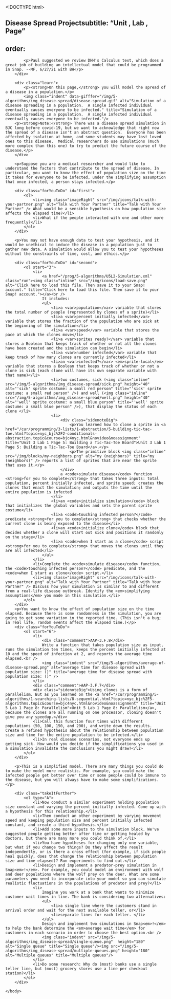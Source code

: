 <!DOCTYPE html>
<html lang="en">
	<head>
		<meta http-equiv="content-type" content="text/html; charset=utf-8" />
		<script type="text/javascript" src="/llab/loader.js"></script>
        <script type="text/javascript" src="/utilities/gifffer.min.js"></script>
		<script type="text/javascript">window.onload = function() {Gifffer();}</script>
        <link rel="stylesheet" type="text/css" href="/css/bjc-gifffer.css">
		<title>Unit 5 Lab 2: Simulations, Page 2</title>
	</head>
    
	<body>
        ## Disease Spread Projectsubtitle: "Unit , Lab , Page"
order:
---
        <div class="commentBig">
            <p>Paul suggested we review DHH's Calculus text, which does a great job of building an intellectual model that could be programmed in Snap. --MF, 6/27/21 with BH</p>
        </div>
    
		<div class="learn">
            <p><strong>On this page,</strong> you will model the spread of a disease in a population.</p>
            <img class="indent" data-gifffer="/img/5-algorithms/img_disease-spread/disease-spread.gif" alt="Simulation of a disease spreading in a population.  A single infected individual eventually causes everyone to be infected." title="Simulation of a disease spreading in a population.  A single infected individual eventually causes everyone to be infected."/>
	    <p><strong>Note:</strong> There was a disease spread simulation in BJC long before covid-19, but we want to acknowledge that right now the spread of a disease isn't an abstract question.  Everyone has been affected by isolation at home, and some students may have lost loved ones to this disease.  Medical researchers do use simulations (much more complex than this one) to try to predict the future course of the disease.</p>
        </div>

        <p>Suppose you are a medical researcher and would like to understand the factors that contribute to the spread of disease. In particular, you want to know the effect of population size on the time it takes for everyone to be infected, under the simplifying assumption that once infected, a person stays infected.</p>
        
        <div class="forYouToDo" id="first">
            <ol>
				<li><img class="imageRight" src="/img/icons/talk-with-your-partner.png" alt="Talk with Your Partner" title="Talk with Your Partner" /> What would be a sensible hypothesis on how population size affects the elapsed time?</li>
                <li>What if the people interacted with one and other more frequently?</li>
            </ol>
        </div>
        
        <p>You may not have enough data to test your hypothesis, and it would be unethical to induce the disease in a population just to gather new data. A simulation would allow you to test your hypotheses without the constraints of time, cost, and ethics.</p>
        
        <div class="forYouToDo" id="second">
            <ol start="3">
				<li>
					<a href="/prog/5-algorithms/U5L2-Simulation.xml" class="run"><img class="inline" src="/img/icons/load-save.png" alt="Click here to load this file. Then save it to your Snap! account." title="Click here to load this file. Then save it to your Snap! account."></a><br />
					It includes:
					<ul>
						<li>a <var>population</var> variable that stores the total number of people (represented by clones of a sprite)</li>
						<li>a <var>percent initially infected</var> variable that stores the fraction of the population who are sick at the beginning of the simulation</li>
						<li>a <var>speed</var> variable that stores the pace at which the clones move</li>
						<li>a <var>sprites ready?</var> variable that stores a Boolean that keeps track of whether or not all the clones have been created and the simulation can begin</li>
						<li>a <var>number infected</var> variable that keep track of how many clones are currently infected</li>
						<li>an <var>infected?</var> <em>sprite-local</em> variable that stores a Boolean that keeps track of whether or not a clone is sick (each clone will have its own separate variable with that name)</li>
						<li>two costumes, sick (<img class="inline" src="/img/5-algorithms/img_disease-spread/sick.png" height="40" alt="'sick' sprite costume: a small red person" title="'sick' sprite costume: a small red person" />) and well (<img class="inline" src="/img/5-algorithms/img_disease-spread/well.png" height="40" alt="'well' sprite costume: a small blue person" title="'well' sprite costume: a small blue person" />), that display the status of each clone </li>
						<li>
							<div class="sidenoteBig">
								<p>You learned how to clone a sprite in <a href="/cur/programming/3-lists/1-abstraction/5-building-tic-tac-toe.html?topic=nyc_bjc%2F2-conditionals-abstraction.topic&course=bjc4nyc.html&novideo&noassignment" title="Unit 3 Lab 1 Page 5: Building a Tic-Tac-Toe Board">Unit 3 Lab 1 Page 5: Building a Tic-Tac-Toe Board</a>.</p>
								<p>The primitive block <img class="inline" src="/img/blocks/my-neighbors.png" alt="my (neighbors)" title="my (neighbors)" /> reports a list of sprites that are near the sprite that uses it.</p>
							</div>
							a <code>simulate disease</code> function <strong>for you to complete</strong> that takes three inputs: total population, percent initially infected, and sprite speed; creates the clones that enact the simulation; and outputs the time until the entire population is infected
						</li>
						<li>an <code>initialize simulation</code> block that initializes the global variables and sets the parent sprite costume</li>
						<li>a <code>touching infected person?</code> predicate <strong>for you to complete</strong> that checks whether the current clone is being exposed to the disease</li>
						<li>an <code>initialize clone</code> block that decides whether a clone will start out sick and positions it randomly on the stage</li>
						<li>a <code>when I start as a clone</code> script <strong>for you to complete</strong> that moves the clones until they are all infected</li>
					</ul>
				</li>
                <li>Complete the <code>simulate disease</code> function, the <code>touching infected person?</code> predicate, and the <code>when I start as clone</code> script.</li>
				<li><img class="imageRight" src="/img/icons/talk-with-your-partner.png" alt="Talk with Your Partner" title="Talk with Your Partner" /> Discuss how your simulation is similar to and different from a real-life disease outbreak. Identify the <em>simplifying assumptions</em> you made in this simulation.</li>
			</ol>
		</div>
		<p>You want to know the effect of population size on the time elapsed. Because there is some randomness in the simulation, you are going to get some variation in the reported time. (This isn't a bug; in real life, random events affect the elapsed time.)</p>
		<div class="forYouToDo">
			<ol start="6">
                <li>
                    <div class="comment">AAP-3.F.8</div>
					Write a function that takes population size as input, runs the simulation ten times, keeps the percent initially infected at 10 and the speed of infection at 2, and reports the average time elapsed.<br />
                    <img class="indent" src="/img/5-algorithms/average-of-disease-spread.png" alt="average time for disease spread with population size: ()" title="average time for disease spread with population size: ()" />
                </li>
                <div class="comment">AAP-3.F.7</div>
                <div class="sidenoteBig">Using clones is a form of parallelism. But as you learned on the <a href="/cur/programming/5-algorithms/1-searching-lists/8-sequential.html?topic=nyc_bjc%2F5-algorithms.topic&course=bjc4nyc.html&novideo&noassignment" title="Unit 5 Lab 1 Page 8: Parallelism">Unit 5 Lab 1 Page 8: Parallelism</a>, because the clones are all running on one processor, cloning doesn't give you any speedup.</div>
				<li>Call this function four times with different populations (50, 100, 150, and 200), and write down the results. Create a refined hypothesis about the relationship between population size and time for the entire population to be infected.</li>
                <li>In real disease scenarios, not everyone ends up getting sick. How would you decide if the simplifications you used in a simulation invalidate the conclusions you might draw?</li>
			</ol>
        </div>
        
        <p>This is a simplified model. There are many things you could do to make the model more realistic. For example, you could make the infected people get better over time or some people could be immune to the disease, but you will always have to make some simplifications.</p>
        
        <div class="takeItFurther">
            <ol type="A">
                <li>Now conduct a similar experiment holding population size constant and varying the percent initially infected. Come up with a hypothesis for this relationship.</li>
                <li>Then conduct an other experiment by varying movement speed and keeping population size and percent initially infected constant, and create a third hypothesis.</li>
                <li>Add some more inputs to the simulation block. We've suggested people getting better after time or getting healed by doctors, but there are many more you could think of.</li>
                <li>You have hypotheses for changing only one variable, but what if you change two things? Do they affect the result independently, or is there a cross effect (for example, if sick people heal quickly, does that change the relationship between population size and time elapsed)? Run experiments to find out.</li>
                <li>Design and implement a predator-prey simulation in Snap<em>!</em>. For example, you could model an environment with wolf and deer populations where the wolf prey on the deer. What are some parameters you need to incorporate into your model so you can simulate realistic fluctuations in the populations of predator and prey?</li>
                <li>
                    Imagine you work at a bank that wants to minimize customer wait times in line. The bank is considering two alternatives: 
                    <ul>
                        <li>a single line where the customers stand in arrival order and wait for the next available teller, or</li>
                        <li>separate lines for each teller. </li>
                    </ul>
                    Design and implement two simulations in Snap<em>!</em> to help the bank determine the <em>average wait time</em> for customers in each scenario in order to choose the best option.<br />
                    <img class="indent" src="/img/5-algorithms/img_disease-spread/single-queue.png"  height="180" alt="Single queue" title="Single queue"/><img src="/img/5-algorithms/img_disease-spread/multiple-queues.png" height="180" alt="Multiple queues" title="Multiple queues"/>
                </li>
				<li>Do some research: Why do (most) banks use a single teller line, but (most) grocery stores use a line per checkout station?</li>
            </ol>
		</div>
    
    </body>
</html>
